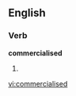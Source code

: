 ==English==

===Verb===
'''commercialised'''

# {{past of|[[commercialise]]}}

[[vi:commercialised]]